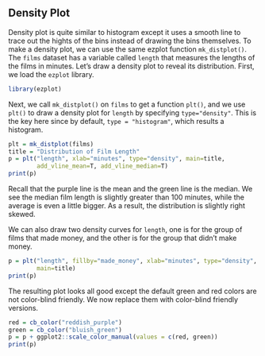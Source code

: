 ## Density Plot

Density plot is quite similar to histogram except it uses a smooth line to trace out the hights of the bins instead of drawing the bins themselves. To make a density plot, we can use the same ezplot function `mk_distplot()`. The `films` dataset has a variable called `length` that measures the lengths of the films in minutes. Let's draw a density plot to reveal its distribution. First, we load the `ezplot` library. 
```r
library(ezplot)
```

Next, we call `mk_distplot()` on `films` to get a function `plt()`, and we use `plt()` to draw a density plot for `length` by specifying `type="density"`. This is the key here since by default, `type = "histogram"`, which results a histogram.
```r
plt = mk_distplot(films)
title = "Distribution of Film Length"
p = plt("length", xlab="minutes", type="density", main=title, 
        add_vline_mean=T, add_vline_median=T)
print(p)
```

Recall that the purple line is the mean and the green line is the median. We see the median film length is slightly greater than 100 minutes, while the average is even a little bigger. As a result, the distribution is slightly right skewed. 

We can also draw two density curves for `length`, one is for the group of films that made money, and the other is for the group that didn't make money. 
```r
p = plt("length", fillby="made_money", xlab="minutes", type="density",
        main=title)
print(p)
```

The resulting plot looks all good except the default green and red colors are not color-blind friendly. We now replace them with color-blind friendly versions. 
```r
red = cb_color("reddish_purple")
green = cb_color("bluish_green")
p = p + ggplot2::scale_color_manual(values = c(red, green))
print(p)
```

